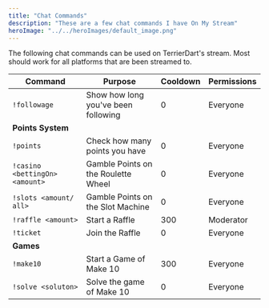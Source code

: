 ```yaml
---
title: "Chat Commands"
description: "These are a few chat commands I have On My Stream"
heroImage: "../../heroImages/default_image.png"
---
```


The following chat commands can be used on TerrierDart's stream. Most should work for all platforms that are been streamed to.

|Command|Purpose|Cooldown|Permissions|
|---|---|---|---|
|`!followage`|Show how long you've been following|0|Everyone|
|**Points System**|
|`!points`|Check how many points you have|0|Everyone|
|`!casino <bettingOn> <amount>`|Gamble Points on the Roulette Wheel|0|Everyone|
|`!slots <amount/ all>`|Gamble Points on the Slot Machine|0|Everyone|
|`!raffle <amount>`|Start a Raffle|300|Moderator|
|`!ticket`|Join the Raffle|0|Everyone|
|**Games**|
|`!make10`|Start a Game of Make 10|300|Everyone|
|`!solve <soluton>`|Solve the game of Make 10|0|Everyone|
